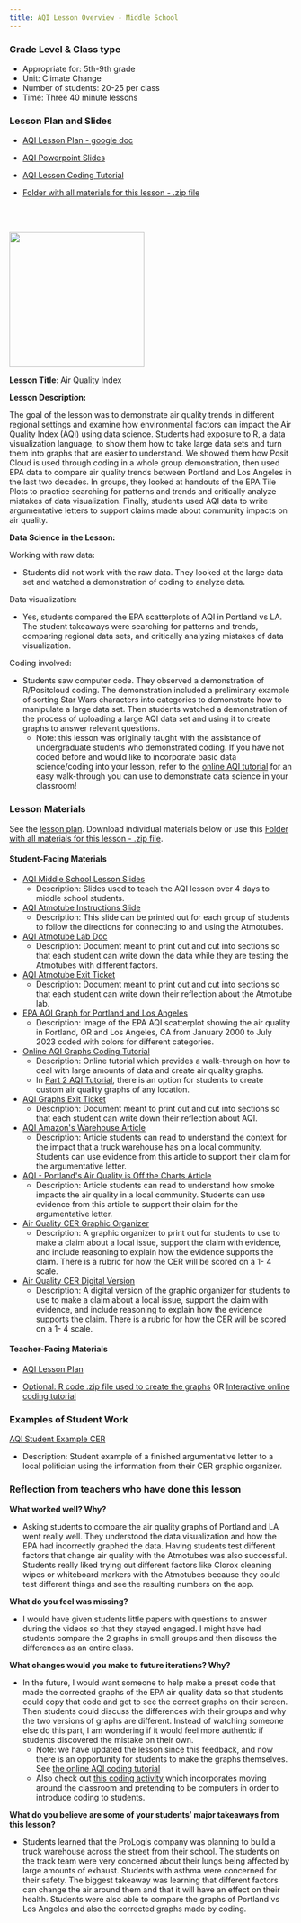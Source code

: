```yaml
---
title: AQI Lesson Overview - Middle School
---
```


::: column-margin
### Grade Level & Class type

-   Appropriate for: 5th-9th grade
-   Unit: Climate Change
-   Number of students: 20-25 per class
-   Time: Three 40 minute lessons

### Lesson Plan and Slides

-   [AQI Lesson Plan - google doc](https://docs.google.com/document/d/1kCziI6JU0PTtkSJ0dqp8drIYHx0FHaQy/edit?pli=1){target="_blank"}

-   [AQI Powerpoint Slides](https://lewis-and-clark-data-science.github.io/6-12-Data-Science-Resources/files/lesson_links/AQI/AQI Middle School Lesson Slides.pptx)

-   [AQI Lesson Coding Tutorial](https://lewis-and-clark-data-science.github.io/6-12-Data-Science-Resources/tutorials/AQI_tutorial.html){target="_blank"}

-   [Folder with all materials for this lesson - .zip file](https://lewis-and-clark-data-science.github.io/6-12-Data-Science-Resources/files/lesson_links/AQI/AQI_lesson_folder.zip)

<br> <br>

![](https://lewis-and-clark-data-science.github.io/6-12-Data-Science-Resources/files/figures/aqiimage.jpg){fig-align="left" fig-alt="AQI levels" height="2.5in"}
:::

**Lesson Title**: Air Quality Index

**Lesson Description:**

The goal of the lesson was to demonstrate air quality trends in different regional settings and examine how environmental factors can impact the Air Quality Index (AQI) using data science. Students had exposure to R, a data visualization language, to show them how to take large data sets and turn them into graphs that are easier to understand. We showed them how Posit Cloud is used through coding in a whole group demonstration, then used EPA data to compare air quality trends between Portland and Los Angeles in the last two decades. In groups, they looked at handouts of the EPA Tile Plots to practice searching for patterns and trends and critically analyze mistakes of data visualization. Finally, students used AQI data to write argumentative letters to support claims made about community impacts on air quality.

**Data Science in the Lesson:**

Working with raw data:

-   Students did not work with the raw data. They looked at the large data set and watched a demonstration of coding to analyze data.

Data visualization:

-   Yes, students compared the EPA scatterplots of AQI in Portland vs LA. The student takeaways were searching for patterns and trends, comparing regional data sets, and critically analyzing mistakes of data visualization.

Coding involved:

-   Students saw computer code. They observed a demonstration of R/Positcloud coding. The demonstration included a preliminary example of sorting Star Wars characters into categories to demonstrate how to manipulate a large data set. Then students watched a demonstration of the process of uploading a large AQI data set and using it to create graphs to answer relevant questions.
    -   Note: this lesson was originally taught with the assistance of undergraduate students who  demonstrated coding. If you have not coded before and would like to incorporate basic data science/coding into your lesson, refer to the [online AQI tutorial](https://lewis-and-clark-data-science.github.io/6-12-Data-Science-Resources/tutorials/AQI_tutorial.html) for an easy walk-through you can use to demonstrate data science in your classroom!

### Lesson Materials

See the [lesson plan](https://lewis-and-clark-data-science.github.io/6-12-Data-Science-Resources/lesson_plans/AQI_lessons/AQI_middle_lesson_plan.html). Download individual materials below or use this [Folder with all materials for this lesson - .zip file](https://lewis-and-clark-data-science.github.io/6-12-Data-Science-Resources/files/lesson_links/AQI/AQI_lesson_folder.zip). 

#### **Student-Facing Materials**

-   [AQI Middle School Lesson Slides](https://lewis-and-clark-data-science.github.io/6-12-Data-Science-Resources/files/lesson_links/AQI/AQI Middle School Lesson Slides.pptx)
    -   Description: Slides used to teach the AQI lesson over 4 days to middle school students.

-   [AQI Atmotube Instructions Slide](https://lewis-and-clark-data-science.github.io/6-12-Data-Science-Resources/files/lesson_links/AQI/AQI AtmoTube Instructions.pptx)
    -   Description: This slide can be printed out for each group of students to follow the directions for connecting to and using the Atmotubes.

-   [AQI Atmotube Lab Doc](https://lewis-and-clark-data-science.github.io/6-12-Data-Science-Resources/files/lesson_links/AQI/AQI Atmotube Lab.docx)
    -   Description: Document meant to print out and cut into sections so that each student can write down the data while they are testing the Atmotubes with different factors.

-   [AQI Atmotube Exit Ticket](https://lewis-and-clark-data-science.github.io/6-12-Data-Science-Resources/files/lesson_links/AQI/AQI Atmotube Exit Ticket.docx)
    -   Description: Document meant to print out and cut into sections so that each student can write down their reflection about the Atmotube lab.

-   [EPA AQI Graph for Portland and Los Angeles](https://lewis-and-clark-data-science.github.io/6-12-Data-Science-Resources/files/lesson_links/AQI/AQI EPA Graphs for Portland and Los Angeles.docx)
    -   Description: Image of the EPA AQI scatterplot showing the air quality in Portland, OR and Los Angeles, CA from January 2000 to July 2023 coded with colors for different categories.

-   [Online AQI Graphs Coding Tutorial](https://lewis-and-clark-data-science.github.io/6-12-Data-Science-Resources/tutorials/AQI_tutorial.html)
    -   Description: Online tutorial which provides a walk-through on how to deal with large amounts of data and create air quality graphs. 
    -   In [Part 2 AQI Tutorial](https://lewis-and-clark-data-science.github.io/6-12-Data-Science-Resources/tutorials/AQI_tutorial_advanced.html), there is an option for students to create custom air quality graphs of any location. 

-   [AQI Graphs Exit Ticket](https://lewis-and-clark-data-science.github.io/6-12-Data-Science-Resources/files/lesson_links/AQI/AQI Graphs Exit Ticket.docx)
    -   Description: Document meant to print out and cut into sections so that each student can write down their reflection about AQI.

-   [AQI Amazon\'s Warehouse Article](https://lewis-and-clark-data-science.github.io/6-12-Data-Science-Resources/files/lesson_links/AQI/AQI - Amazon's warehouse.docx)
    -   Description: Article students can read to understand the context for the impact that a truck warehouse has on a local community. Students can use evidence from this article to support their claim for the argumentative letter.

-   [ AQI - Portland\'s Air Quality is Off the Charts Article](https://lewis-and-clark-data-science.github.io/6-12-Data-Science-Resources/files/lesson_links/AQI/AQI - Portland’s air quality.docx)
    -   Description: Article students can read to understand how smoke impacts the air quality in a local community. Students can use evidence from this article to support their claim for the argumentative letter.

-   [Air Quality CER Graphic Organizer](https://lewis-and-clark-data-science.github.io/6-12-Data-Science-Resources/files/lesson_links/AQI/AQI CER Graphic Organizer.docx)
    -   Description: A graphic organizer to print out for students to use to make a claim about a local issue, support the claim with evidence, and include reasoning to explain how the evidence supports the claim. There is a rubric for how the CER will be scored on a 1- 4 scale.

-   [Air Quality CER Digital Version](https://lewis-and-clark-data-science.github.io/6-12-Data-Science-Resources/files/lesson_links/AQI/AQI CER Digital Version.docx)
    -   Description: A digital version of the graphic organizer for students to use to make a claim about a local issue, support the claim with evidence, and include reasoning to explain how the evidence supports the claim. There is a rubric for how the CER will be scored on a 1- 4 scale.
    
#### **Teacher-Facing Materials**

-   [AQI Lesson Plan](https://lewis-and-clark-data-science.github.io/6-12-Data-Science-Resources/lesson_plans/AQI_lessons/AQI_middle_lesson_plan.html)

-   [Optional: R code .zip file used to create the graphs](https://lewis-and-clark-data-science.github.io/6-12-Data-Science-Resources/files/lesson_code_zips/AQILessonCode.zip) OR [Interactive online coding tutorial](https://lewis-and-clark-data-science.github.io/6-12-Data-Science-Resources/tutorials/AQI_tutorial.html)


### Examples of Student Work 

[AQI Student Example CER](https://lewis-and-clark-data-science.github.io/6-12-Data-Science-Resources/files/lesson_links/AQI/AQI Student Example Letter.jpeg)
    
-   Description: Student example of a finished argumentative letter to a local politician using the information from their CER graphic organizer.

### Reflection from teachers who have done this lesson

**What worked well? Why?**

-   Asking students to compare the air quality graphs of Portland and LA went really well. They understood the data visualization and how the EPA had incorrectly graphed the data. Having students test different factors that change air quality with the Atmotubes was also successful. Students really liked  trying out different factors like Clorox cleaning wipes or whiteboard markers with the Atmotubes because they could test different things and see the resulting numbers on the app. 

**What do you feel was missing?**

-   I would have given students little papers with questions to answer during the videos so that they stayed engaged. I might have had students compare the 2 graphs in small groups and then discuss the differences as an entire class.

**What changes would you make to future iterations? Why?**

-   In the future, I would want someone to help make a preset code that made the corrected graphs of the EPA air quality data so that students could copy that code and get to see the correct graphs on their screen. Then students could discuss the differences with their groups and why the two versions of graphs are different. Instead of watching someone else do this part, I am wondering if it would feel more authentic if students discovered the mistake on their own.
    -   Note: we have updated the lesson since this feedback, and now there is an opportunity for students to make the graphs themselves. See [the online AQI coding tutorial](https://lewis-and-clark-data-science.github.io/6-12-Data-Science-Resources/tutorials/AQI_tutorial.html)
    -   Also check out [this coding activity](https://lewis-and-clark-data-science.github.io/6-12-Data-Science-Resources/lesson_plans/mini_lessons.html#sec-pretend_computers) which incorporates moving around the classroom and pretending to be computers in order to introduce coding to students. 

**What do you believe are some of your students' major takeaways from this lesson?**

-   Students learned that the ProLogis company was planning to build a truck warehouse across the street from their school. The students on the track team were very concerned about their lungs being affected by large amounts of exhaust. Students with asthma were concerned for their safety. The biggest takeaway was learning that different factors can change the air around them and that it will have an effect on their health. Students were also able to compare the graphs of Portland vs Los Angeles and also the corrected graphs made by coding.


